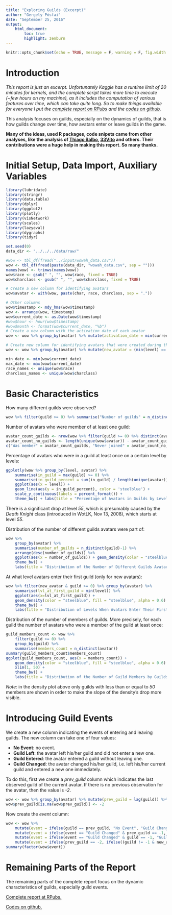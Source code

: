 ```yaml
---
title: "Exploring Guilds (Excerpt)"
author: "Gergely Pósfai"
date: "September 25, 2016"
output: 
    html_document:
        toc: true
        highlight: zenburn
---
```



```r
knitr::opts_chunk$set(echo = TRUE, message = F, warning = F, fig.width = 9, fig.height = 5)
```


# Introduction

_This report is just an excerpt. Unfortunately Kaggle has a runtime limit of 20 minutes for kernels, and the complete script takes more time to execute (~few hours on my machine), as it includes the computation of various features over time, which can take quite long. So to make things available for everyone I put the [complete report on RPubs](http://rpubs.com/posfaig/wow_exploring_guilds) and the [codes on github](https://github.com/posfaig/wow)._

This analysis focuses on guilds, especially on the dynamics of guilds, that is how guilds change over time, how avatars enter or leave guilds in the game.

__Many of the ideas, used R packages, code snipets came from other analyses, like the analysis of [Thiago Balbo](https://www.kaggle.com/thibalbo), [33Vito](https://www.kaggle.com/tonyliu) and others. Their contributions were a huge help in making this report. So many thanks.__


# Initial Setup, Data Import, Auxiliary Variables

```r
library(lubridate)
library(stringr)
library(data.table)
library(dplyr)
library(ggplot2)
library(plotly)
library(visNetwork)
library(scales)
library(lazyeval)
library(dygraphs)
library(tidyr)
```

```r
set.seed(0)
data_dir <- "../../../data/raw/"

#wow <- tbl_df(fread("../input/wowah_data.csv"))
wow <- tbl_df(fread(paste(data_dir, "wowah_data.csv", sep = "")))
names(wow) <- trimws(names(wow))
wow$race <- gsub(" ", "", wow$race, fixed = TRUE)
wow$charclass <- gsub(" ", "", wow$charclass, fixed = TRUE)

# Create a new column for identifying avatars
wow$avatar <- with(wow, paste(char, race, charclass, sep = "."))

# Other columns
wow$timestamp <- mdy_hms(wow$timestamp)
wow <- arrange(wow, timestamp)
wow$current_date <- as.Date(wow$timestamp)
#wow$hour <- hour(wow$timestamp)
#wow$month <- format(wow$current_date, "%b")
# Create a new column with the activation date of each avatar
wow <- wow %>% group_by(avatar) %>% mutate(activation_date = min(current_date)) %>% group_by()

# Create new column for identifying avatars that were created during the observed period (i.e. avatars who were seen at level 1, or level 55 for Death Knight avatars)
wow <- wow %>% group_by(avatar) %>% mutate(new_avatar = (min(level) == 1 | (min(level) == 55 & charclass[1] == "DeathKnight"))) %>% group_by

min_date <- min(wow$current_date)
max_date <- max(wow$current_date)
race_names <- unique(wow$race)
charclass_names <- unique(wow$charclass)
```


# Basic Characteristics

How many different guilds were observed?
```r
wow %>% filter(guild >= 0) %>% summarise("Number of guilds" = n_distinct(guild))
```

Number of avatars who were member of at least one guild:
```r
avatar_count_guilds <- nrow(wow %>% filter(guild >= 0) %>% distinct(avatar))
avatar_count_no_guilds <- length(unique(wow$avatar)) - avatar_count_guilds
c("Was member" = avatar_count_guilds, "Never joined" = avatar_count_no_guilds)
```

Percentage of avatars who were in a guild at least once on a certain level by levels:
```r
ggplotly(wow %>% group_by(level, avatar) %>%
    summarise(in_guild = max(guild) >= 0) %>%
    summarise(in_guild_percent = sum(in_guild) / length(unique(avatar))) %>%
    ggplot(aes(x = level)) +
    geom_line(aes(y = in_guild_percent), color = 'steelblue') +
    scale_y_continuous(labels = percent_format()) + 
    theme_bw() + labs(title = "Percentage of Avatars in Guilds by Levels", x = "Level", y = "Percentage of Avatars in Guilds"))
```

There is a significant drop at level _55_, which is presumably caused by the _Death Knight_ class (introduced in WotLK, Nov 13, 2008), which starts at level _55_.

Distribution of the number of different guilds avatars were part of:
```r
wow %>% 
    group_by(avatar) %>%
    summarise(number_of_guilds = n_distinct(guild)-1) %>% 
    arrange(desc(number_of_guilds)) %>%
    ggplot(aes(x = number_of_guilds)) + geom_density(color = "steelblue", fill = "steelblue", alpha = 0.6) + 
    theme_bw() + 
    labs(title = "Distribution of the Number of Different Guilds Avatars Were Member of", x = "Number of Different Guilds", y = "Density")
```

At what level avatars enter their first guild (only for new avatars):
```r
wow %>% filter(new_avatar & guild >= 0) %>% group_by(avatar) %>%
    summarise(lvl_at_first_guild = min(level)) %>% 
    ggplot(aes(x=lvl_at_first_guild)) + 
    geom_density(color = "steelblue", fill = "steelblue", alpha = 0.6) + 
    theme_bw() + 
    labs(title = "Distribution of Levels When Avatars Enter Their First Guild", x = "Level When Entering First Guild", y = "Density")
```

Distribution of the number of members of guilds. More precisely, for each guild the number of avatars who were a member of the guild at least once:

```r
guild_members_count <- wow %>% 
    filter(guild >= 0) %>% 
    group_by(guild) %>% 
    summarise(members_count = n_distinct(avatar))
summary(guild_members_count$members_count)
ggplot(guild_members_count, aes(x = members_count)) + 
    geom_density(color = "steelblue", fill = "steelblue", alpha = 0.6) + 
    xlim(1, 50) +
    theme_bw() + 
    labs(title = "Distribution of the Number of Guild Members by Guilds", x = "Number of Guild Members", y = "Density")
```

_Note_: in the density plot above only guilds with less than or equal to _50_ members are shown in order to make the slope of the density's drop more visible.


# Introducing Guild Events

We create a new column indicating the events of entering and leaving guilds. The new column can take one of four values:

* __No Event__: no event.
* __Guild Left__: the avatar left his/her guild and did not enter a new one.
* __Guild Entered__: the avatar entered a guild without leaving one.
* __Guild Changed__: the avatar changed his/her guild, i.e. left his/her current guild and entered a new one immediately.

To do this, first we create a *prev_guild* column which indicates the last observed guild of the current avatar. If there is no previous observation for the avatar, then the value is _-2_.
```r
wow <- wow %>% group_by(avatar) %>% mutate(prev_guild = lag(guild)) %>% group_by
wow$prev_guild[is.na(wow$prev_guild)] <- -2
```

Now create the _event_ column:
```r
wow <- wow %>%
    mutate(event = ifelse(guild == prev_guild, "No Event", "Guild Changed")) %>%
    mutate(event = ifelse(event == "Guild Changed" & prev_guild == -1, "Guild Entered", event)) %>%
    mutate(event = ifelse(event == "Guild Changed" & guild == -1, "Guild Left", event)) %>%
    mutate(event = ifelse(prev_guild == -2, ifelse((guild != -1 & new_avatar), "Guild Entered", "No Event"), event))
summary(factor(wow$event))
```


# Remaining Parts of the Report

The remaining parts of the complete report focus on the dynamic characteristics of guilds, especially  guild events.

[Complete report at RPubs.](http://rpubs.com/posfaig/wow_exploring_guilds)

[Codes on github.](https://github.com/posfaig/wow)

